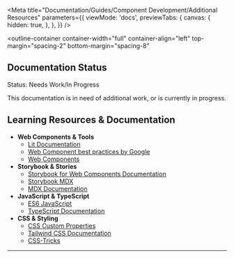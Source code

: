 
<Meta
  title="Documentation/Guides/Component Development/Additional Resources"
  parameters={{
    viewMode: 'docs',
    previewTabs: {
      canvas: {
        hidden: true,
      },
    },
  }}
/>

<outline-container
  container-width="full"
  container-align="left"
  top-margin="spacing-2"
  bottom-margin="spacing-8"
>
  ## Documentation Status
  <outline-alert statusType="warning" size="large">
    <span slot="header">Status: Needs Work/In Progress</span>
    <p>
      This documentation is in need of additional work, or is currently in progress.
    </p>
  </outline-alert>
</outline-container>

## Learning Resources & Documentation

- **Web Components & Tools**
  - [Lit Documentation](https://lit.dev/docs)
  - [Web Component best practices by Google](https://developers.google.com/web/fundamentals/web-components/best-practices)
  - [Web Components ](https://www.webcomponents.org/)
- **Storybook & Stories**
  - [Storybook for Web Components Documentation](https://storybook.js.org/docs/web-components/get-started/introduction)
  - [Storybook MDX](https://storybook.js.org/docs/web-components/writing-docs/mdx)
  - [MDX Documentation](https://mdxjs.com/)
- **JavaScript & TypeScript**
  - [ES6 JavaScript](https://www.w3schools.com/js/js_es6.asp)
  - [TypeScript Documentation](https://www.typescriptlang.org/docs/)
- **CSS & Styling**
  - [CSS Custom Properties](https://developer.mozilla.org/en-US/docs/Web/CSS/--*)
  - [Tailwind CSS Documentation](https://tailwindcss.com/docs)
  - [CSS-Tricks](https://css-tricks.com/)

---
